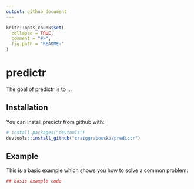 ```yaml
---
output: github_document
---
```


<!-- README.md is generated from README.Rmd. Please edit that file -->

```r
knitr::opts_chunk$set(
  collapse = TRUE,
  comment = "#>",
  fig.path = "README-"
)
```

# predictr

The goal of predictr is to ...

## Installation

You can install predictr from github with:

```r
# install.packages("devtools")
devtools::install_github("craiggrabowski/predictr")
```

## Example

This is a basic example which shows you how to solve a common problem:

```r
## basic example code
```
